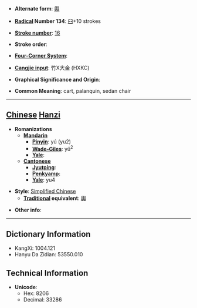 * '''Alternate form''': [[輿]]

* '''[[Wiktionary:Chinese radical index| Radical]] Number 134''': [[Wiktionary:Chinese radical index 臼|臼]]+10 strokes

* '''[[Wiktionary:Chinese total strokes index|Stroke number]]''': [[Wiktionary:Chinese total strokes index 16|16]]

* '''Stroke order''': 

* '''[[Wiktionary:Chinese four corner index|Four-Corner System]]''': 

* '''[[Wiktionary:Chinese Cangjie index|Cangjie input]]''': 竹X大金 (HXKC)

* '''Graphical Significance and Origin''': 

* '''Common Meaning''': cart, palanquin, sedan chair

----

== [[Chinese]] [[Hanzi]] ==

* '''Romanizations'''
** '''[[Mandarin]]'''
*** '''[[Pinyin]]''': yú (yu2)
*** '''[[Wade-Giles]]''': yü<sup>2</sup>
*** '''[[Yale]]''': 
** '''[[Cantonese]]'''
*** '''[[Jyutping]]''':
*** '''[[Penkyamp]]''': 
*** '''[[Yale]]''': yu4

* '''Style''': [[Simplified Chinese]] 
** '''[[Traditional Chinese|Traditional]] equivalent''': [[輿]]

* '''Other info''': 

----

== Dictionary Information ==

* KangXi: 1004.121
* Hanyu Da Zidian: 53550.010

== Technical Information ==

* '''Unicode''':
** Hex: 8206
** Decimal: 33286